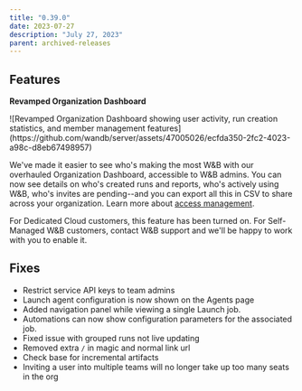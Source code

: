 ```yaml
---
title: "0.39.0"
date: 2023-07-27
description: "July 27, 2023"
parent: archived-releases
---
```



<Danger>
<Text/>
</Danger>

## Features

**Revamped Organization Dashboard**

<Frame>
![Revamped Organization Dashboard showing user activity, run creation statistics, and member management features](https://github.com/wandb/server/assets/47005026/ecfda350-2fc2-4023-a98c-d8eb67498957)
</Frame>

We've made it easier to see who's making the most W&B with our overhauled Organization Dashboard, accessible to W&B admins.  You can now see details on who's created runs and reports,  who's actively using W&B, who's invites are pending--and you can export all this in CSV to share across your organization.  Learn more about [access management](https://docs.wandb.ai/platform/hosting/iam/access-management-intro/).

For Dedicated Cloud customers, this feature has been turned on.  For Self-Managed W&B customers, contact W&B support and we'll be happy to work with you to enable it. 

## Fixes

- Restrict service API keys to team admins
- Launch agent configuration is now shown on the Agents page
- Added navigation panel while viewing a single Launch job.
- Automations can now show configuration parameters for the associated job.
- Fixed issue with grouped runs not live updating
- Removed extra `/` in magic and normal link url
- Check base for incremental artifacts
- Inviting a user into multiple teams will no longer take up too many seats in the org




